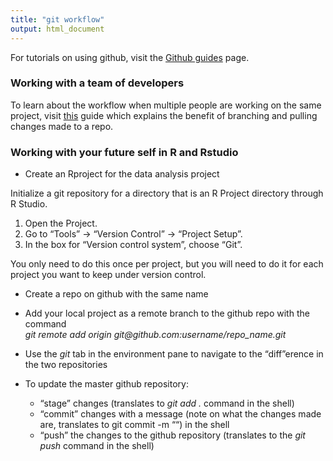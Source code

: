 ```yaml
---
title: "git workflow"
output: html_document
---
```


For tutorials on  using github, visit the [Github guides](https://guides.github.com/) page.  

### Working with a team of developers  

To learn about the workflow when multiple people are working on the same project, visit [this](https://guides.github.com/introduction/flow/) guide which explains the benefit of branching and pulling changes made to a repo.  


### Working with your future self in R and Rstudio    

*  Create an Rproject for the data analysis project  

Initialize a git repository for a directory that is an R Project directory through R Studio.

1.  Open the Project.
2.  Go to “Tools” -> “Version Control” -> “Project Setup”.
3.  In the box for “Version control system”, choose “Git”.

You only need to do this once per project, but you will need to do it for each project you want to keep under version control.  

*  Create a repo on github with the same name  

*  Add your local project as a remote branch to the github repo with the command   
*git remote add origin git@github.com:username/repo_name.git*  

*  Use the *git* tab in the environment pane to navigate to the "diff"erence in the two repositories  

*   To update the master github repository:  
    *  "stage" changes (translates to _git add ._ command in the shell)
    *  "commit" changes with a message (note on what the changes made are, translates to git commit -m "") in the shell  
    *  "push" the changes to the  github repository (translates to the _git push_ command in the shell)  


